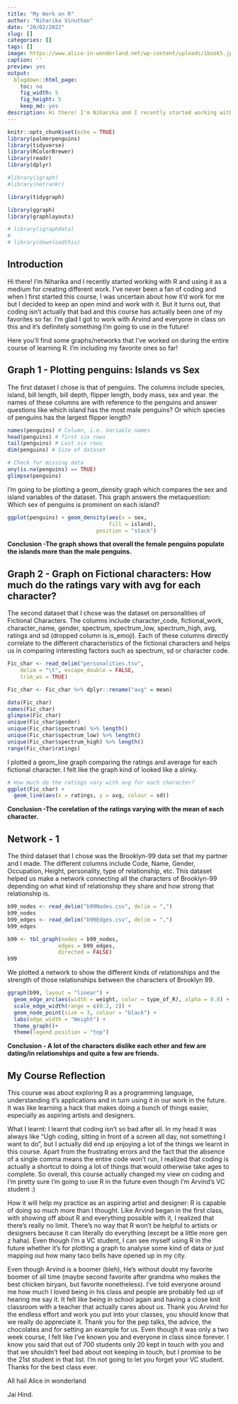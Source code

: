 ```yaml
---
title: "My Work on R"
author: "Niharika Vinuthan"
date: "20/02/2022"
slug: []
categories: []
tags: []
image: https://www.alice-in-wonderland.net/wp-content/uploads/1book5.jpg
caption: ''
preview: yes
output:
  blogdown::html_page:
    toc: no
    fig_width: 5
    fig_height: 5
    keep_md: yes
description: Hi there! I'm Niharika and I recently started working with R and using it as a medium for creating different work.
---
```


```r
knitr::opts_chunk$set(echo = TRUE)
library(palmerpenguins)
library(tidyverse)
library(RColorBrewer)
library(readr)
library(dplyr)

#library(igraph)
#library(netrankr)

library(tidygraph)

library(ggraph)
library(graphlayouts)

# library(igraphdata)
# 
# library(downloadthis)
```

## Introduction

Hi there! I'm Niharika and I recently started working with R and using it as a medium for creating different work. I've never been a fan of coding and when I first started this course, I was uncertain about how it'd work for me but I decided to keep an open mind and work with it. But it turns out, that coding isn't actually that bad and this course has actually been one of my favorites so far. I'm glad I got to work with Arvind and everyone in class on this and it's definitely something I'm going to use in the future!  

Here you'll find some graphs/networks that I've worked on during the entire course of learning R. I'm including my favorite ones so far!

## Graph 1 - Plotting penguins: Islands vs Sex

The first dataset I chose is that of penguins. The columns include species, island, bill length, bill depth, flipper length, body mass, sex and year. the names of these columns are with reference to the penguins and answer questions like which island has the most male penguins? Or which species of penguins has the largest flipper length? 

```r
names(penguins) # Column, i.e. Variable names
head(penguins) # first six rows
tail(penguins) # Last six rows
dim(penguins) # Size of dataset

# Check for missing data
any(is.na(penguins) == TRUE)
glimpse(penguins)
```

I'm going to be plotting a geom_density graph which compares the sex and island variables of the dataset. This graph answers the metaquestion: Which sex of penguins is prominent on each island?

```r
ggplot(penguins) + geom_density(aes(x = sex, 
                                fill = island),
                            position = "stack")
```
**Conclusion -The graph shows that overall the female penguins populate the islands more than the male penguins.**

## Graph 2 - Graph on Fictional characters: How much do the ratings vary with avg for each character?

The second dataset that I chose was the dataset on personalities of Fictional Characters. The columns include character_code, fictional_work, character_name, gender, spectrum, spectrum_low, spectrum_high, avg, ratings and sd (dropped column is is_emoji). Each of these columns directly correlate to the different characteristics of the fictional characters and helps us in comparing interesting factors such as spectrum, sd or character code.

```r
Fic_char <- read_delim("personalities.tsv",
    delim = "\t", escape_double = FALSE, 
    trim_ws = TRUE)

Fic_char <- Fic_char %>% dplyr::rename("avg" = mean)
```
```r
data(Fic_char)
names(Fic_char)
glimpse(Fic_char)
unique(Fic_char$gender)
unique(Fic_char$spectrum) %>% length()
unique(Fic_char$spectrum_low) %>% length()
unique(Fic_char$spectrum_high) %>% length()
range(Fic_char$ratings)
```

I plotted a geom_line graph comparing the ratings and average for each fictional character. I felt like the graph kind of looked like a slinky.

```r
# How much do the ratings vary with avg for each character?
ggplot(Fic_char) +
  geom_line(aes(x = ratings, y = avg, colour = sd))
```

**Conclusion -The corelation of the ratings varying with the mean of each character.**

## Network - 1

The third dataset that I chose was the Brooklyn-99 data set that my partner and I made. The different columns include Code, Name, Gender, Occupation, Height, personality, type of relationship, etc. 
This dataset helped us make a network connecting all the characters of Brooklyn-99 depending on what kind of relationship they share and how strong that relationship is.

```r
b99_nodes <- read_delim("b99Nodes.csv", delim = ",")
b99_nodes
b99_edges <- read_delim("b99Edges.csv", delim = ",")
b99_edges
```

```r
b99 <- tbl_graph(nodes = b99_nodes, 
                edges = b99_edges, 
                directed = FALSE)
b99
```

We plotted a network to show the different kinds of relationships and the strength of those relationships between the characters of Brooklyn 99. 

```r
ggraph(b99, layout = "linear") +
  geom_edge_arc(aes(width = weight, color = type_of_R), alpha = 0.8) +
  scale_edge_width(range = c(0.2, 2)) + 
  geom_node_point(size = 3, colour = "black") +
  labs(edge_width = "Weight") +
  theme_graph()+
  theme(legend.position = "top")
```
**Conclusion - A lot of the characters dislike each other and few are dating/in relationships and quite a few are friends.**

## My Course Reflection

This course was about exploring R as a programming language, understanding it's applications and in turn using it in our work in the future. It was like learning a hack that makes doing a bunch of things easier, especially as aspiring artists and designers.

What I learnt: I learnt that coding isn't so bad after all. In my head it was always like "Ugh coding, sitting in front of a screen all day, not something I want to do", but I actually did end up enjoying a lot of the things we learnt in this course. Apart from the frustrating errors and the fact that the absence of a single comma means the entire code won't run, I realized that coding is actually a shortcut to doing a lot of things that would otherwise take ages to complete. So overall, this course actually changed my view on coding and I'm pretty sure I'm going to use R in the future even though I'm Arvind's VC student :)

How it will help my practice as an aspiring artist and designer: R is capable of doing so much more than I thought. Like Arvind began in the first class, with showing off about R and everything possible with it, I realized that there's really no limit. There's no way that R won't be helpful to artists or designers because it can literally do everything (except be a little more gen z haha). Even though I'm a VC student, I can see myself using R in the future whether it's for plotting a graph to analyse some kind of data or just mapping out how many taco bells have opened up in my city. 

Even though Arvind is a boomer (bleh), He's without doubt my favorite boomer of all time (maybe second favorite after grandma who makes the best chicken biryani, but favorite nonetheless). I've told everyone around me how much I loved being in his class and people are probably fed up of hearing me say it. It felt like being in school again and having a close knit classroom with a teacher that actually cares about us. Thank you Arvind for the endless effort and work you put into your classes, you should know that we really do appreciate it. Thank you for the pep talks, the advice, the chocolates and for setting an example for us. Even though it was only a two week course, I felt like I've known you and everyone in class since forever. I know you said that out of 700 students only 20 kept in touch with you and that we shouldn't feel bad about not keeping in touch, but I promise to be the 21st student in that list. I'm not going to let you forget your VC student. Thanks for the best class ever.

All hail Alice in wonderland 

Jai Hind.
